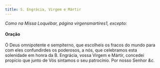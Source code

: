 ```yaml
---
title: S. Engrácia, Virgem e Mártir
---
```


<em>Como na Missa Loquébar, página virgensmartires1, excepto:</em>

#### Oração

Ó Deus omnipotente e sempiterno, que escolheis os fracos do mundo para com
eles confundirdes os poderosos, a nós, que celebramos esta solenidade em
honra da B. Engrácia, vossa Virgem e Mártir, concedei propício que junto
de Vós sintamos o seu patrocínio. Por nosso Senhor <em>&c.</em>
